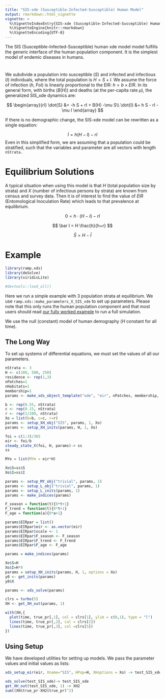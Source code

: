 ```yaml
---
title: "SIS-xde (Susceptible-Infected-Susceptible) Human Model"
output: rmarkdown::html_vignette
vignette: >
  %\VignetteIndexEntry{SIS-xde (Susceptible-Infected-Susceptible) Human Model}
  %\VignetteEngine{knitr::rmarkdown}
  %\VignetteEncoding{UTF-8}
---
```


The SIS (Susceptible-Infected-Susceptible) human xde model model fulfills the generic interface of the human population component. It is the simplest model of endemic diseases in humans.

# 

We subdivide a population into susceptible ($S$) and infected and infectious ($I$) individuals, where the total population is $H = S+I.$ We assume the force of infection ($h$, FoI) is linearly proportional to the EIR: $h = b \times EIR.$ In its general form, with births ($B(H)$) and deaths (at the per-capita rate $\mu$), the generalized SIS_xde dynamics are:

$$
\begin{array}{rl}
\dot{S} &= -h S + rI + B(H) -\mu S\\
\dot{I} &= h S  - rI - \mu I
\end{array}
$$

If there is no demographic change, the SIS-xde model can be rewritten as a single equation: 

$$
\dot{I} = h (H-I) - rI
$$
Even in this simplified form, we are assuming that a population could be stratified, such that the variables and parameter are all vectors with length `nStrata.`

# Equilibrium Solutions

A typical situation when using this model is that $H$ (total population size by strata) and $X$ (number of infectious persons by strata) are known from census and survey data. Then it is of interest to find the value of $EIR$ (Entomological Inoculation Rate) which leads to that prevalence at equilibrium.

$$
0 = h \cdot (H-I) - rI 
$$

$$ 
\bar I = H \frac{h}{h+r}
$$

$$
\bar S =  H - \bar I
$$

# Example

```r
library(ramp.xds)
library(deSolve)
library(viridisLite)
```


```r
#devtools::load_all()
```

Here we run a simple example with 3 population strata at equilibrium. We use `ramp.xds::make_parameters_X_SIS_xde` to
set up parameters. Please note that this only runs the human population component and that most users should read [our fully worked example](ex_534.html) to run a full simulation.

We use the null (constant) model of human demography ($H$ constant for all time).

## The Long Way

To set up systems of differential equations, we must set the values of all our parameters. 


```r
nStrata <- 3
H <- c(100, 500, 250)
residence <- rep(1,3) 
nPatches=1
nHabitats=1
membership=1
params <- make_xds_object_template("ode", "eir", nPatches, membership, residence)
```


```r
b <- rep(0.55, nStrata) 
c <- rep(0.15, nStrata) 
r <- rep(1/200, nStrata) 
Xo = list(b=b, c=c, r=r)
params <- setup_XH_obj("SIS", params, 1, Xo)
params <- setup_XH_inits(params, H, 1, Xo)
```


```r
foi = c(1:3)/365 
eir <- foi/b 
steady_state_X(foi, H, params)-> ss
ss

MYo = list(MYm = eir*H)
```
```r
Xo$S=ss$S
Xo$I=ss$I
```


```r
params <- setup_MY_obj("trivial", params, 1)
params <- setup_L_obj("trivial", params, 1)
params <- setup_L_inits(params, 1)
params <- make_indices(params)
```

```r
F_season = function(t){0*t+1}
F_trend = function(t){0*t+1}
F_age = function(a){0*a+1}
```

```r
params$EIRpar = list() 
params$EIRpar$eir <- as.vector(eir)
params$EIRpar$scale <- 1 
params$EIRpar$F_season <- F_season
params$EIRpar$F_trend <- F_trend
params$EIRpar$F_age <- F_age
```

```r
params = make_indices(params)
```

```r
Xo$S=H 
Xo$I=H*0
params = setup_XH_inits(params, H, 1, options = Xo)
y0 <- get_inits(params)
y0$X
```



```r
params <- xds_solve(params) 
```


```r
clrs = turbo(5)
XH <- get_XH_out(params, 1)

with(XH,{
  plot(time, true_pr[,1], col = clrs[1], ylim = c(0,1), type = "l")
  lines(time, true_pr[,2], col = clrs[2])
  lines(time, true_pr[,3], col =clrs[5])
})  
```


## Using Setup

We have developed utilities for setting up models. We pass the parameter values and initial values as lists: 

```r
xds_setup_eir(eir, Xname="SIS", HPop=H, XHoptions = Xo) -> test_SIS_xde
```

```r
xds_solve(test_SIS_xde)-> test_SIS_xde 
get_XH_out(test_SIS_xde, 1) -> XH2
sum((XH$true_pr-XH2$true_pr)^2)
```

